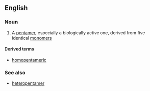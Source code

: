 ==English==

===Noun===
{{en-noun}}

# {{context|chemistry|biochemistry|lang=en}} A [[pentamer]], especially a biologically active one, derived from five identical [[monomer]]s

====Derived terms====
* [[homopentameric]]

===See also===
* [[heteropentamer]]